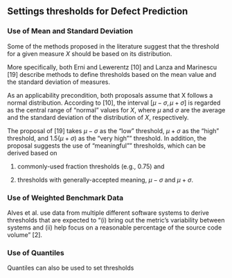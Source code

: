 
## Settings thresholds for Defect Prediction


### Use of Mean and Standard Deviation 

Some of the methods proposed in the literature suggest that the threshold for a given measure $X$ should be based on its distribution. 

More specifically, both Erni and Lewerentz [10] and Lanza and Marinescu [19] describe methods to define thresholds based on the mean value and the standard deviation of measures. 

As an applicability precondition, both proposals assume that X follows a normal distribution.
According to [10], the interval $[\mu − \sigma, \mu + \sigma]$ is regarded as the central range of “normal” values for $X$, where $\mu$ and $\sigma$ are the average and the standard deviation of the distribution of $X$, respectively.

The proposal of [19] takes $\mu - \sigma$ as the “low” threshold, $\mu + \sigma$ as the "high" threshold, and $1.5(\mu + \sigma)$ as the "very high"" threshold. In addition, the proposal suggests the use of "meaningful"" thresholds, which can be derived based on

  1. commonly-used fraction thresholds (e.g., 0.75) and 

  2. thresholds with generally-accepted meaning, $\mu - \sigma$ and $\mu + \sigma$.


### Use of Weighted Benchmark Data

Alves et al. use data from multiple different software systems to derive thresholds that are expected to "(i) bring out the metric’s variability between systems and (ii) help focus on a reasonable percentage of the source code volume" [2].


### Use of Quantiles

Quantiles can also be used to set thresholds
